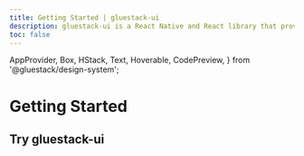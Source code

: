 ```yaml
---
title: Getting Started | gluestack-ui
description: gluestack-ui is a React Native and React library that provides universal, styled, and accessible components. It includes keyboard accessibility and focus management features, making it a great choice for developers who prioritize accessibility and usability.
toc: false
---
```



<Meta title="Overview/Getting Started" />

  AppProvider,
  Box,
  HStack,
  Text,
  Hoverable,
  CodePreview,
} from '@gluestack/design-system';

# Getting Started

<AppProvider>
  <Card1 />
</AppProvider>

## Try gluestack-ui

<AppProvider>
  <Card2 />
  <App />
  <Talk />
  <Socail />
</AppProvider>
